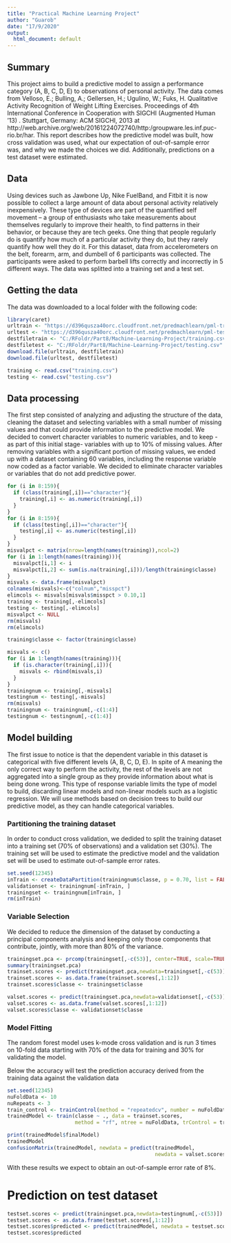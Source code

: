 ```yaml
---
title: "Practical Machine Learning Project"
author: "Guarob"
date: "17/9/2020"
output:
  html_document: default
---
```


## Summary
This project aims to build a predictive model to assign a performance category (A, B, C, D, E) to observations of personal activity. The data comes from Velloso, E.; Bulling, A.; Gellersen, H.; Ugulino, W.; Fuks, H. Qualitative Activity Recognition of Weight Lifting Exercises. Proceedings of 4th International Conference in Cooperation with SIGCHI (Augmented Human '13) . Stuttgart, Germany: ACM SIGCHI, 2013 at http://web.archive.org/web/20161224072740/http:/groupware.les.inf.puc-rio.br/har. This report describes how the predictive model was built, how cross validation was used, what our expectation of out-of-sample error was, and why we made the choices we did. Additionally, predictions on a test dataset were estimated.

## Data
Using devices such as Jawbone Up, Nike FuelBand, and Fitbit it is now possible to collect a large amount of data about personal activity relatively inexpensively. These type of devices are part of the quantified self movement – a group of enthusiasts who take measurements about themselves regularly to improve their health, to find patterns in their behavior, or because they are tech geeks. One thing that people regularly do is quantify how much of a particular activity they do, but they rarely quantify how well they do it. For this dataset, data from accelerometers on the belt, forearm, arm, and dumbell of 6 participants was collected. The participants were asked to perform barbell lifts correctly and incorrectly in 5 different ways. The data was splitted into a training set and a test set.

## Getting the data
The data was downloaded to a local folder with the following code:

```r
library(caret)
urltrain <- "https://d396qusza40orc.cloudfront.net/predmachlearn/pml-training.csv"
urltest <- "https://d396qusza40orc.cloudfront.net/predmachlearn/pml-testing.csv"
destfiletrain <- "C:/RFoldr/Part8/Machine-Learning-Project/training.csv"
destfiletest <- "C:/RFoldr/Part8/Machine-Learning-Project/testing.csv"
download.file(urltrain, destfiletrain)
download.file(urltest, destfiletest)

training <- read.csv("training.csv")
testing <- read.csv("testing.csv")
```

## Data processing
The first step consisted of analyzing and adjusting the structure of the data, cleaning the dataset and selecting variables with a small number of missing values and that could provide information to the predictive model. We decided to convert character variables to numeric variables, and to keep -as part of this initial stage- variables with up to 10% of missing values. 
After removing variables with a significant portion of missing values, we ended up with a dataset containing 60 variables, including the response variable now coded as a factor variable. We decided to eliminate character variables or variables that do not add predictive power.
```r
for (i in 8:159){
  if (class(training[,i])=="character"){
    training[,i] <- as.numeric(training[,i])
  }
}
for (i in 8:159){
  if (class(testing[,i])=="character"){
    testing[,i] <- as.numeric(testing[,i])
  }
}
misvalpct <- matrix(nrow=length(names(training)),ncol=2)
for (i in 1:length(names(training))){
  misvalpct[i,1] <- i
  misvalpct[i,2] <- sum(is.na(training[,i]))/length(training$classe)
}
misvals <- data.frame(misvalpct)
colnames(misvals)<-c("colnum","misspct")
elimcols <- misvals[misvals$misspct > 0.10,1]
training <- training[,-elimcols]
testing <- testing[,-elimcols]
misvalpct <- NULL
rm(misvals)
rm(elimcols)

training$classe <- factor(training$classe)

misvals <- c()
for (i in 1:length(names(training))){
  if (is.character(training[,i])){
    misvals <- rbind(misvals,i)
  }
}
trainingnum <- training[,-misvals]
testingnum <- testing[,-misvals]
rm(misvals)
trainingnum <- trainingnum[,-c(1:4)]
testingnum <- testingnum[,-c(1:4)]
```

## Model building
The first issue to notice is that the dependent variable in this dataset is categorical with five different levels (A, B, C, D, E). In spite of A meaning the only correct way to perform the activity, the rest of the levels are not aggregated into a single group as they provide information about what is being done wrong. This type of response variable limits the type of model to build, discarding linear models and non-linear models such as a logistic regression. We will use methods based on decision trees to build our predictive model, as they can handle categorical variables.

### Partitioning the training dataset
In order to conduct cross validation, we dedided to split the training dataset into a training set (70% of observations) and a validation set (30%). The training set will be used to estimate the predictive model and the validation set will be used to estimate out-of-sample error rates.
```r
set.seed(12345)
inTrain <- createDataPartition(trainingnum$classe, p = 0.70, list = FALSE)
validationset <- trainingnum[-inTrain, ]
trainingset <- trainingnum[inTrain, ]
rm(inTrain)
```

### Variable Selection
We decided to reduce the dimension of the dataset by conducting a principal components analysis and keeping only those components that contribute, jointly, with more than 80% of the variance.

```r
trainingset.pca <- prcomp(trainingset[,-c(53)], center=TRUE, scale=TRUE)
summary(trainingset.pca)
trainset.scores <- predict(trainingset.pca,newdata=trainingset[,-c(53)])
trainset.scores <- as.data.frame(trainset.scores[,1:12])
trainset.scores$classe <- trainingset$classe

valset.scores <- predict(trainingset.pca,newdata=validationset[,-c(53)])
valset.scores <- as.data.frame(valset.scores[,1:12])
valset.scores$classe <- validationset$classe

```

### Model Fitting
The random forest model uses k-mode cross validation and is run 3 times on 10-fold data starting with 70% of the data for training and 30% for validating the model.

Below the accuracy will test the prediction accuracy derived from the training data against the validation data

```r
set.seed(12345)
nuFoldData <- 10
nuRepeats <- 3
train_control <- trainControl(method = "repeatedcv", number = nuFoldData, repeats = nuRepeats)
trainedModel <- train(classe ~ ., data = trainset.scores,
                      method = "rf", ntree = nuFoldData, trControl = train_control)

print(trainedModel$finalModel)
trainedModel
confusionMatrix(trainedModel, newdata = predict(trainedModel, 
                                                newdata = valset.scores))
```

With these results we expect to obtain an out-of-sample error rate of 8%.

# Prediction on test dataset
```r
testset.scores <- predict(trainingset.pca,newdata=testingnum[,-c(53)])
testset.scores <- as.data.frame(testset.scores[,1:12])
testset.scores$predicted <- predict(trainedModel, newdata = testset.scores)
testset.scores$predicted
```



